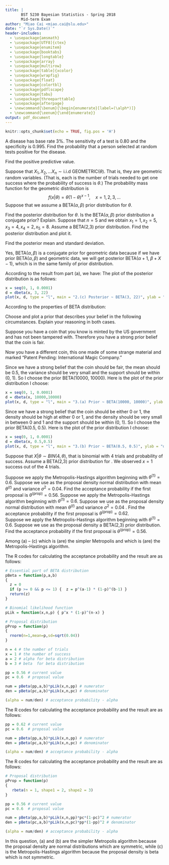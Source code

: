 ```yaml
---
title: |
       BST 5230 Bayesian Statistics - Spring 2018 
       Mid-term Exam
author: "Miao Cai <miao.cai@slu.edu>"
date: "`r Sys.Date()`"
header-includes:
  - \usepackage{amsmath}
  - \usepackage[UTF8]{ctex}
  - \usepackage{enumitem}
  - \usepackage{booktabs}
  - \usepackage{longtable}
  - \usepackage{array}
  - \usepackage{multirow}
  - \usepackage[table]{xcolor}
  - \usepackage{wrapfig}
  - \usepackage{float}
  - \usepackage{colortbl}
  - \usepackage{pdflscape}
  - \usepackage{tabu}
  - \usepackage{threeparttable}
  - \usepackage{afterpage}  
  - \newcommand{\benum}{\begin{enumerate}[label=(\alph*)]}
  - \newcommand{\eenum}{\end{enumerate}}
output: pdf_document
---
```


```r
knitr::opts_chunk$set(echo = TRUE, fig.pos = 'H')
```

\textbf{1.(10 Points 5,5)) }A disease has base rate 3%.  The sensitivity of a test is 0.80 and the specificity is 0.995.
 \benum
  \item Find the probability that a person selected at random tests positive for the disease.
  \item Find the positive predictive value.
 \eenum

\textbf{Answers:}
\benum
\item \begin{align*}
P(T = +) & = P(T=+,D=+) + P(T=+,D=-)\\
& = P(T=+|D=+)*P(D=+) + P(T=+|D=-)*P(D=-)\\
& = P(T=+|D=+)*P(D=+) + [1-P(T=-|D=-)]*[1-P(D=-)]\\
& = 0.8*0.03+(1-0.995)(1-0.03)\\
& = `r 0.8*0.03+(1-0.995)*(1-0.03)`
\end{align*}
\item \begin{align*}
PPV & = P(D=+|T=+)\\
& = \frac{P(D=+)P(T=+|D=+)}{P(T=+)}\\
& = \frac{0.03*0.80}{0.02885}\\
& = `r 0.03*0.80/0.02885`
\end{align*}
\eenum

\newpage

\textbf{2. (20 Points) }Suppose that $X_1, X_2, \dots X_n \sim \text{i.i.d GEOMETRIC}(\theta)$. That is, they are geometric random variables.  (That is, each is the number of trials needed to get one success where the probability of success is $\theta$.)  The probability mass function for the geometric distribution is $$f(x|\theta) = \theta(1-\theta)^{x-1}, \quad x = 1, 2, 3, \dots $$ Suppose that we assume a BETA($\alpha, \beta$) prior distribution for $\theta$.

 \benum
  \item Find the posterior distribution for $\theta$.
  \item Is the BETA($\alpha, \beta$) prior distribution a conjugate prior?  Explain.
  \item Suppose that $n=5$ and we obtain $x_1=1, x_2 = 5, x_3 = 4, x_4 = 2, x_5 = 8$.  Assume a BETA(2,3) prior distribution.  Find the posterior distribution and plot it.
  \item Find the posterior mean and standard deviation.
 \eenum

\textbf{Answers:}
\benum
\item \begin{align*}
P(\theta|X) & = \frac{c_1\theta^{\alpha - 1}(1-\theta)^{\beta-1}*\theta(1-\theta)^{x-1}}{c_2}\\
& = c_3\theta^{\alpha}(1-\theta)^{x+\beta-1} \quad c_1, c_2, c_3 \text{are supposed to be unknow constants}\\
& \sim \text{BETA}(\alpha + 1, \beta + x - 1)
\end{align*}

\item Yes, BETA($\alpha, \beta$) is a conjugate prior for geometric data because if we have prior BETA($\alpha, \beta$) and geometric data, we will get posterior BETA($\alpha + 1, \; \beta+X-1$), which is in the same family of prior distribution.

\item According to the result from part (a), we have:
\begin{align*}
P(\theta|X) & \sim \text{BETA}(\alpha + 1, \beta + \sum_{i=1}^5x_i - 1)\\
& \sim \text{BETA}(3, 22)
\end{align*}
The plot of the posterior distribution is as follows:
```r
x = seq(0, 1, 0.0001)
d = dbeta(x, 3, 22)
plot(x, d, type = "l", main = "2.(c) Posterior ~ BETA(3, 22)", ylab = "density")
```

\item According to the properties of BETA distribution:
\begin{align*}
Mean & = \frac{\alpha}{\alpha + \beta} = \frac{3}{3 + 22} = \frac{3}{25}\\
s.d. & = \sqrt{Var} = \sqrt{\frac{\alpha \beta}{(\alpha + \beta)^2(\alpha + \beta + 1)}} = \sqrt{\frac{3*22}{(3 + 22)^2(3 + 22 + 1)}} = 0.0637302 
\end{align*}
\eenum

\newpage

\textbf{3. (6 Points) }Choose and plot a prior that describes your belief in the following circumstances.  Explain your reasoning in both cases.

 \benum
  \item Suppose you have a coin that you know is minted by the US government and has not been tampered with.  Therefore you have a strong prior belief that the coin is fair.
  \item Now you have a different coin, this one made of some strange material and marked "Patent Pending: International Magic Company."
 \eenum

\textbf{Answers:}
\benum
\item Since we have a strong belief that the coin should be fair, the mean should be 0.5, the variance should be very small and the support should be within (0, 1). So I choose the prior BETA(10000, 10000). Here is the plot of the prior distribution I choose:
```r
x = seq(0, 1, 0.0001)
d = dbeta(x, 10000,10000)
plot(x, d, type = "l", main = "3.(a) Prior ~ BETA(10000, 10000)", ylab = "density")
```

\item Since we have a strong belief that the coin should be either 0 or 1, the density should be high at either 0 or 1, and the density should be very small in between 0 and 1 and the support should be within (0, 1). So I choose the prior BETA(0.5, 0.5). Here is the plot of the prior distribution I choose:
```r
x = seq(0, 1, 0.0001)
d = dbeta(x, 0.5,0.5)
plot(x, d, type = "l", main = "3.(b) Prior ~ BETA(0.5, 0.5)", ylab = "density")
```
\eenum

\newpage

\textbf{4.  (16 Points) }Suppose that $X|\theta \sim  BIN(4,\theta$), that is binomial with 4 trials and probability of success.  Assume a BETA(2,3) prior distribution for  .  We observed  $x=1$ success out of the 4 trials.

 \benum
  \item Suppose we apply the Metropolis-Hastings algorithm beginning with  $\theta^{(1)}=0.6$.  Suppose we use as the proposal density normal distribution with mean $\theta^{(t)}$  and variance $\sigma^2=0.04$.  Find the acceptance probability if the first proposal is  $\theta^{(\text{prop})} = 0.56$.
  \item Suppose we apply the Metropolis-Hastings algorithm beginning with  $\theta^{(1)}=0.6$.  Suppose we use as the proposal density normal distribution with mean $\theta^{(t)}$  and variance $\sigma^2=0.04$ .  Find the acceptance probability if the first proposal is  $\theta^{(\text{prop})} = 0.62$.  
  \item Suppose we apply the Metropolis-Hastings algorithm beginning with  $\theta^{(1)}=0.6$.  Suppose we use as the proposal density a BETA(2,3) prior distribution.  Find the acceptance probability if the first proposal is $\theta^{(\text{prop})} = 0.56$.
  \item Among (a) – (c) which is (are) the simpler Metropolis and which is (are) the Metropolis-Hastings algorithm.
 \eenum
 
\textbf{Answers:}
\benum
\item The R codes for calculating the acceptance probability and the result are as follows:
```r
# Essential part of BETA distribution
pBeta = function(p,a,b) 
{ 
  z = 0
  if (p >= 0 && p <= 1) {  z = p^(a-1) * (1-p)^(b-1) }
  return(z)
}

# Binomial likelihood function
pLik = function(x,n,p) { p^x * (1-p)^(n-x) }

# Proposal distribution
pProp = function(p)  
{ 
  rnorm(n=1,mean=p,sd=sqrt(0.04)) 
}

n = 4 # the number of trials
x = 1 # the number of success
a = 2 # alpha for beta distribution
b = 3 # beta  for beta distribution

pp = 0.56 # current value
pc = 0.6  # proposal value

num = pBeta(pp,a,b)*pLik(x,n,pp) # numerator
den = pBeta(pc,a,b)*pLik(x,n,pc) # denominator

(alpha = num/den) # acceptance probability - alpha
```

\bigskip

\item The R codes for calculating the acceptance probability and the result are as follows:
```r
pp = 0.62 # current value
pc = 0.6  # proposal value

num = pBeta(pp,a,b)*pLik(x,n,pp) # numerator
den = pBeta(pc,a,b)*pLik(x,n,pc) # denominator

(alpha = num/den) # acceptance probability - alpha
```

\bigskip

\item The R codes for calculating the acceptance probability and the result are as follows:
```r
# Proposal distribution
pProp = function(p)  
{ 
   rbeta(n = 1, shape1 = 2, shape2 = 3) 
}

pp = 0.56 # current value
pc = 0.6  # proposal value

num = pBeta(pp,a,b)*pLik(x,n,pp)*pc*(1-pc)^2 # numerator
den = pBeta(pc,a,b)*pLik(x,n,pc)*pp*(1-pp)^2 # denominator

(alpha = num/den) # acceptance probability - alpha
```

\bigskip

\item In this question, (a) and (b) are the simpler Metropolis algorithm because the proposal density are normal distributions which are symmetric, while (c) is the Metropolis-Hastings algorithm because the proposal density is beta which is not symmetric.


\eenum

